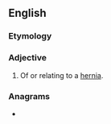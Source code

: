 ==English==

===Etymology===
{{suffix|en|hernia|al}}

===Adjective===
{{en-adj|-}}

# Of or relating to a [[hernia]].

===Anagrams===
* {{anagrams|en|inhaler}}